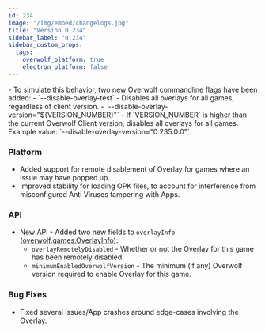 ```yaml
---
id: 234
image: "/img/embed/changelogs.jpg"
title: "Version 0.234"
sidebar_label: "0.234"
sidebar_custom_props:
  tags:
    overwolf_platform: true
    electron_platform: false
---
```


<SkipMe type="TODO">
- To simulate this behavior, two new Overwolf commandline flags have been added:
    - `--disable-overlay-test` - Disables all overlays for all games, regardless of client version.
    - `--disable-overlay-version="${VERSION_NUMBER}"` - If `VERSION_NUMBER` is higher than the current Overwolf Client version, disables all overlays for all games.  
      Example value: `--disable-overlay-version="0.235.0.0"`.
</SkipMe>

### Platform
- Added support for remote disablement of Overlay for games where an issue may have popped up.
- Improved stability for loading OPK files, to account for interference from misconfigured Anti Viruses tampering with Apps.

### API
- New API - Added two new fields to `overlayInfo` ([overwolf.games.OverlayInfo](/api/games#overlayinfo-object)):
  - `overlayRemotelyDisabled` - Whether or not the Overlay for this game has been remotely disabled.
  - `minimumEnabledOverwolfVersion` - The minimum (if any) Overwolf version required to enable Overlay for this game.

### Bug Fixes
- Fixed several issues/App crashes around edge-cases involving the Overlay.
